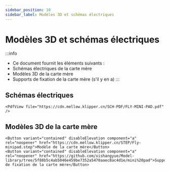 ```yaml
---
sidebar_position: 10
sidebar_label: Modèles 3D et schémas électriques
---
```


# Modèles 3D et schémas électriques


:::info
* Ce document fournit les éléments suivants :
* Schémas électriques de la carte mère
* Modèles 3D de la carte mère
* Supports de fixation de la carte mère (s'il y en a)
:::

## Schémas électriques

    <PdfView file="https://cdn.mellow.klipper.cn/SCH-PDF/FLY-MINI-PAD.pdf" />


## Modèles 3D de la carte mère

    <Button variant="contained" disableElevation component="a" rel="noopener" href="https://cdn.mellow.klipper.cn/STEP/Fly-minipad.step">Modèle de la carte mère</Button>
    <Button variant="contained" disableElevation component="a" rel="noopener" href="https://github.com/xishangyue/Model-library/tree/5f88b5c4ab5046e459be7352a5470aaec8ac4d1e/mini%20pad">Supports de fixation de la carte mère</Button>
